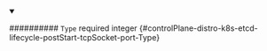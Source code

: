 
<details className="config-field" data-expandable="false" open>
<summary>

########## `Type` <span className="config-field-required" data-required="false">required</span> <span className="config-field-type">integer</span> <span className="config-field-default"></span> <span className="config-field-enum"></span> {#controlPlane-distro-k8s-etcd-lifecycle-postStart-tcpSocket-port-Type}



</summary>



</details>
